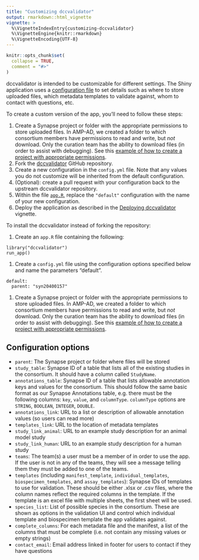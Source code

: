 ```yaml
---
title: "Customizing dccvalidator"
output: rmarkdown::html_vignette
vignette: >
  %\VignetteIndexEntry{customizing-dccvalidator}
  %\VignetteEngine{knitr::rmarkdown}
  %\VignetteEncoding{UTF-8}
---
```


```r
knitr::opts_chunk$set(
  collapse = TRUE,
  comment = "#>"
)
```

dccvalidator is intended to be customizable for different settings. The Shiny
application uses a [configuration file](https://github.com/Sage-Bionetworks/dccvalidator/blob/master/config.yml)
to set details such as where to store uploaded files, which metadata templates
to validate against, whom to contact with questions, etc.

To create a custom version of the app, you'll need to follow these steps:

1. Create a Synapse project or folder with the appropriate permissions to store
   uploaded files. In AMP-AD, we created a folder to which consortium members
   have permissions to read and write, but *not* download. Only the curation
   team has the ability to download files (in order to assist with debugging).
   See this
   [example of how to create a project with appropriate permissions](https://github.com/Sage-Bionetworks/dccvalidator/blob/master/inst/app/create_project.R).
1. Fork the [dccvalidator](https://github.com/Sage-Bionetworks/dccvalidator/blob/master/config.yml)
   GitHub repository.
1. Create a new configuration in the `config.yml` file. Note that any values you
   do not customize will be inherited from the default configuration.
1. (Optional): create a pull request with your configuration back to the
   upstream dccvalidator repository.
1. Within the file [`app.R`](https://github.com/Sage-Bionetworks/dccvalidator/blob/master/app.R),
   replace the `"default"` configuration with the name of your new 
   configuration.
1. Deploy the application as described in the 
   [Deploying dccvalidator](https://sage-bionetworks.github.io/dccvalidator/articles/deploying-dccvalidator.html) 
   vignette.

To install the dccvalidator instead of forking the repository:

1. Create an `app.R` file containing the following:

```
library("dccvalidator")
run_app()
```
1. Create a `config.yml` file using the configuration options specified below and name the parameters "default".
```
default:
  parent: "syn20400157"
```
1. Create a Synapse project or folder with the appropriate permissions to store
   uploaded files. In AMP-AD, we created a folder to which consortium members
   have permissions to read and write, but *not* download. Only the curation
   team has the ability to download files (in order to assist with debugging).
   See this
   [example of how to create a project with appropriate permissions](https://github.com/Sage-Bionetworks/dccvalidator/blob/master/inst/app/create_project.R).
   
## Configuration options

* `parent`: The Synapse project or folder where files will be stored
* `study_table`: Synapse ID of a table that lists all of the existing studies in
  the consortium. It should have a column called `StudyName`.
* `annotations_table`: Synapse ID of a table that lists allowable annotation
  keys and values for the consortium. This should follow the same basic format
  as our Synapse Annotations table, e.g. there must be the following columns:
  `key`, `value`, and `columnType`. `columnType` options are `STRING`,
  `BOOLEAN`, `INTEGER`, `DOUBLE`.
* `annotations_link`: URL to a list or description of allowable annotation
  values (so users can read more)
* `templates_link`: URL to the location of metadata templates
* `study_link_animal`: URL to an example study description for an animal model
  study
* `study_link_human`: URL to an example study description for a human study
* `teams`: The team(s) a user must be a member of in order to use the app. If
  the user is not in any of the teams, they will see a message telling them they
  must be added to one of the teams.
* `templates` (including `manifest_template`, `individual_templates`,
  `biospecimen_templates`, and `assay_templates`): Synapse IDs of templates to
  use for validation. These should be either .xlsx or .csv files, where the
  column names reflect the required columns in the template. If the template is
  an excel file with multiple sheets, the first sheet will be used.
* `species_list`: List of possible species in the consortium. These are shown as
  options in the validation UI and control which individual template and
  biospecimen template the app validates against.
* `complete_columns`: For each metadata file and the manifest, a list of the
  columns that must be complete (i.e. not contain any missing values or empty
  strings)
* `contact_email`: Email address linked in footer for users to contact if they
  have questions

